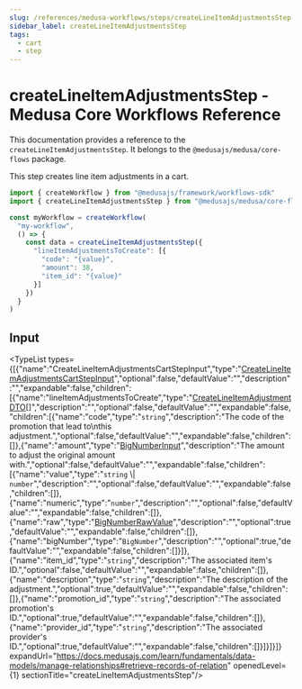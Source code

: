```yaml
---
slug: /references/medusa-workflows/steps/createLineItemAdjustmentsStep
sidebar_label: createLineItemAdjustmentsStep
tags:
  - cart
  - step
---
```



# createLineItemAdjustmentsStep - Medusa Core Workflows Reference

This documentation provides a reference to the `createLineItemAdjustmentsStep`. It belongs to the `@medusajs/medusa/core-flows` package.

This step creates line item adjustments in a cart.

```ts title="src/workflows/my-workflow.ts"
import { createWorkflow } from "@medusajs/framework/workflows-sdk"
import { createLineItemAdjustmentsStep } from "@medusajs/medusa/core-flows"

const myWorkflow = createWorkflow(
  "my-workflow",
  () => {
    const data = createLineItemAdjustmentsStep({
      "lineItemAdjustmentsToCreate": [{
        "code": "{value}",
        "amount": 38,
        "item_id": "{value}"
      }]
    })
  }
)
```
  

## Input

<TypeList types={[{"name":"CreateLineItemAdjustmentsCartStepInput","type":"[CreateLineItemAdjustmentsCartStepInput](../../../../interfaces/core_flows.CreateLineItemAdjustmentsCartStepInput/page.mdx)","optional":false,"defaultValue":"","description":"","expandable":false,"children":[{"name":"lineItemAdjustmentsToCreate","type":"[CreateLineItemAdjustmentDTO](../../../../../cart/interfaces/cart.CreateLineItemAdjustmentDTO/page.mdx)[]","description":"","optional":false,"defaultValue":"","expandable":false,"children":[{"name":"code","type":"`string`","description":"The code of the promotion that lead to\nthis adjustment.","optional":false,"defaultValue":"","expandable":false,"children":[]},{"name":"amount","type":"[BigNumberInput](../../../../../cart/types/cart.BigNumberInput/page.mdx)","description":"The amount to adjust the original amount with.","optional":false,"defaultValue":"","expandable":false,"children":[{"name":"value","type":"`string` \\| `number`","description":"","optional":false,"defaultValue":"","expandable":false,"children":[]},{"name":"numeric","type":"`number`","description":"","optional":false,"defaultValue":"","expandable":false,"children":[]},{"name":"raw","type":"[BigNumberRawValue](../../../../../cart/types/cart.BigNumberRawValue/page.mdx)","description":"","optional":true,"defaultValue":"","expandable":false,"children":[]},{"name":"bigNumber","type":"`BigNumber`","description":"","optional":true,"defaultValue":"","expandable":false,"children":[]}]},{"name":"item_id","type":"`string`","description":"The associated item's ID.","optional":false,"defaultValue":"","expandable":false,"children":[]},{"name":"description","type":"`string`","description":"The description of the adjustment.","optional":true,"defaultValue":"","expandable":false,"children":[]},{"name":"promotion_id","type":"`string`","description":"The associated promotion's ID.","optional":true,"defaultValue":"","expandable":false,"children":[]},{"name":"provider_id","type":"`string`","description":"The associated provider's ID.","optional":true,"defaultValue":"","expandable":false,"children":[]}]}]}]} expandUrl="https://docs.medusajs.com/learn/fundamentals/data-models/manage-relationships#retrieve-records-of-relation" openedLevel={1} sectionTitle="createLineItemAdjustmentsStep"/>
